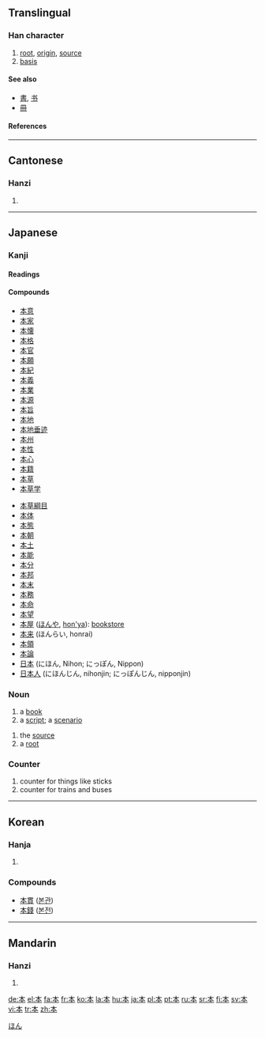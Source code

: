 {{see|夲}}

==Translingual==
{{stroke order|type=animate}}
===Han character===
{{Han char|rn=75|rad=木|as=01|sn=5|four=5023<sub>0</sub>|canj=木一 (DM)|ids=⿻[[木]][[一]]}}

# [[root]], [[origin]], [[source]]
# [[basis]]

====See also====
*[[書]], [[书]]
*[[冊]]

====References====
{{Han ref|kx=0509.070|dkj=14421|dj=0891.020|hdz=21151.010|uh=672C|ud=26412|bh=A5BB|bd=42427}}

----

==Cantonese==
===Hanzi===
{{yue-hanzi|jyut=|y=[[bun2]]}}
# {{defn|Cantonese}}
----
== Japanese ==
[[Category:1000_Japanese_basic_words|ほん]]
===Kanji===
{{ja-kanji|grade=1|rs=木01}}
====Readings====
{{ja-readings|on=[[ほん]] (hon)|kun=[[もと]] (moto)|nadzuke=[[なり]] (nari), [[はじめ]] (hajime), [[もと]] (moto)}}
====Compounds====
{{top2}}
*[[本意]]
*[[本家]]
*[[本懐]]
*[[本格]]
*[[本官]]
*[[本願]]
*[[本紀]]
*[[本義]]
*[[本業]]
*[[本源]]
*[[本旨]]
*[[本地]]
*[[本地垂迹]]
*[[本州]]
*[[本性]]
*[[本心]]
*[[本籍]]
*[[本草]]
*[[本草学]]
{{mid2}}
*[[本草綱目]]
*[[本体]]
*[[本態]]
*[[本朝]]
*[[本土]]
*[[本能]]
*[[本分]]
*[[本邦]]
*[[本末]]
*[[本務]]
*[[本命]]
*[[本望]]
*[[本屋]] ([[ほんや]], [[hon'ya]]): [[bookstore]]
*[[本来]] (ほんらい, honrai)
*[[本領]]
*[[本論]]
*[[日本]] (にほん, Nihon; にっぽん, Nippon)
*[[日本人]] (にほんじん, nihonjin; にっぽんじん, nipponjin)
{{bottom}}

=== Noun ===
{{ja-noun|k|count=冊|hira=ほん|rom=hon}}
# a [[book]]
# a [[script]]; a [[scenario]]
{{ja-noun|k|count=個|hira=もと|rom=moto}}
# the [[source]]
# a [[root]]
=== Counter ===
{{ja-pos|k|counter|hira=ほん|rom=hon}}
# counter for things like sticks
# counter for trains and buses
----

==Korean==
===Hanja===
{{ko-hanja|hangeul=본|eumhun=[[뿌리]] (ppuri)|rv=bon|mr=pon|y=pon}}
# {{defn|Korean}}

===Compounds===
* [[本貫]] ([[본관]])
* [[本錢]] ([[본전]])

----
==Mandarin==
===Hanzi===
{{cmn-hanzi|pin=[[běn]] ([[ben3]])|wg=[[pen3|pen<sup>3</sup>]]}}
# {{defn|Mandarin}}

[[de:本]]
[[el:本]]
[[fa:本]]
[[fr:本]]
[[ko:本]]
[[la:本]]
[[hu:本]]
[[ja:本]]
[[pl:本]]
[[pt:本]]
[[ru:本]]
[[sr:本]]
[[fi:本]]
[[sv:本]]
[[vi:本]]
[[tr:本]]
[[zh:本]]
